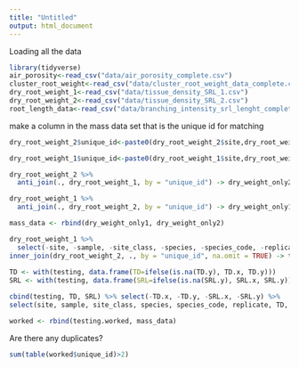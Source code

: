 ```yaml
---
title: "Untitled"
output: html_document
---
```


Loading all the data
```r
library(tidyverse)
air_porosity<-read_csv("data/air_porosity_complete.csv")
cluster_root_weight<-read_csv("data/cluster_root_weight_data_complete.csv")
dry_root_weight_1<-read_csv("data/tissue_density_SRL_1.csv")
dry_root_weight_2<-read_csv("data/tissue_density_SRL_2.csv")
root_length_data<-read_csv("data/branching_intensity_srl_lenght_complete.csv")
```


make a column in the mass data set that is the unique id for matching
```r
dry_root_weight_2$unique_id<-paste0(dry_root_weight_2$site,dry_root_weight_2$sample,dry_root_weight_2$species,dry_root_weight_2$replicate)

dry_root_weight_1$unique_id<-paste0(dry_root_weight_1$site,dry_root_weight_1$sample,dry_root_weight_1$species,dry_root_weight_1$replicate)
```

```r

dry_root_weight_2 %>% 
  anti_join(., dry_root_weight_1, by = "unique_id") -> dry_weight_only2

dry_root_weight_1 %>% 
  anti_join(., dry_root_weight_2, by = "unique_id") -> dry_weight_only1

mass_data <- rbind(dry_weight_only1, dry_weight_only2)

```


```r

dry_root_weight_1 %>% 
  select(-site, -sample, -site_class, -species, -species_code, -replicate) %>% 
inner_join(dry_root_weight_2, ., by = "unique_id", na.omit = TRUE) -> testing
  
TD <- with(testing, data.frame(TD=ifelse(is.na(TD.y), TD.x, TD.y)))
SRL <- with(testing, data.frame(SRL=ifelse(is.na(SRL.y), SRL.x, SRL.y)))

cbind(testing, TD, SRL) %>% select(-TD.x, -TD.y, -SRL.x, -SRL.y) %>% 
select(site, sample, site_class, species, species_code, replicate, TD, SRL, unique_id) -> testing.worked


```


```r


worked <- rbind(testing.worked, mass_data)

```


Are there any duplicates?
```r
sum(table(worked$unique_id)>2)
```

